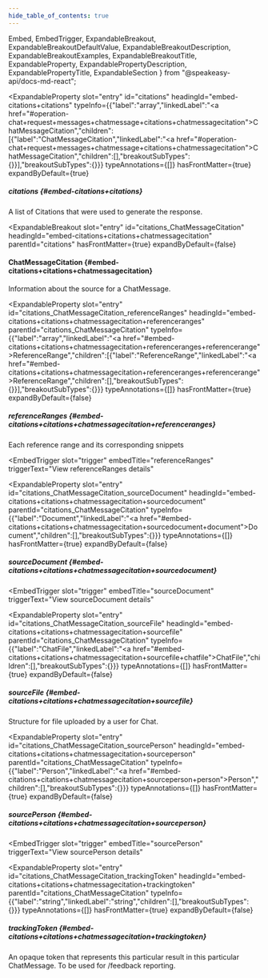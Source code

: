 ```yaml
---
hide_table_of_contents: true
---
```

  Embed,
  EmbedTrigger,
  ExpandableBreakout,
  ExpandableBreakoutDefaultValue,
  ExpandableBreakoutDescription,
  ExpandableBreakoutExamples,
  ExpandableBreakoutTitle,
  ExpandableProperty,
  ExpandablePropertyDescription,
  ExpandablePropertyTitle,
  ExpandableSection
} from "@speakeasy-api/docs-md-react";

<ExpandableSection>

<ExpandableProperty
  slot="entry"
  id="citations"
  headingId="embed-citations+citations"
  typeInfo={{"label":"array","linkedLabel":"<a href=\"#operation-chat+request+messages+chatmessage+citations+chatmessagecitation\">ChatMessageCitation</a>","children":[{"label":"ChatMessageCitation","linkedLabel":"<a href=\"#operation-chat+request+messages+chatmessage+citations+chatmessagecitation\">ChatMessageCitation</a>","children":[],"breakoutSubTypes":{}}],"breakoutSubTypes":{}}}
  typeAnnotations={[]}
  hasFrontMatter={true}
  expandByDefault={true}
>

<ExpandablePropertyTitle slot="title">

##### citations \{#embed-citations+citations\}

</ExpandablePropertyTitle>

<ExpandablePropertyDescription slot="description">

A list of Citations that were used to generate the response.

</ExpandablePropertyDescription>

</ExpandableProperty>

<ExpandableBreakout
  slot="entry"
  id="citations_ChatMessageCitation"
  headingId="embed-citations+citations+chatmessagecitation"
  parentId="citations"
  hasFrontMatter={true}
  expandByDefault={false}
>

<ExpandableBreakoutTitle slot="title">

#### ChatMessageCitation \{#embed-citations+citations+chatmessagecitation\}

</ExpandableBreakoutTitle>

<ExpandableBreakoutDescription slot="description">

Information about the source for a ChatMessage.

</ExpandableBreakoutDescription>

<ExpandableBreakoutExamples slot="examples">

</ExpandableBreakoutExamples>

<ExpandableBreakoutDefaultValue slot="defaultValue">

</ExpandableBreakoutDefaultValue>

</ExpandableBreakout>

<ExpandableProperty
  slot="entry"
  id="citations_ChatMessageCitation_referenceRanges"
  headingId="embed-citations+citations+chatmessagecitation+referenceranges"
  parentId="citations_ChatMessageCitation"
  typeInfo={{"label":"array","linkedLabel":"<a href=\"#embed-citations+citations+chatmessagecitation+referenceranges+referencerange\">ReferenceRange</a>","children":[{"label":"ReferenceRange","linkedLabel":"<a href=\"#embed-citations+citations+chatmessagecitation+referenceranges+referencerange\">ReferenceRange</a>","children":[],"breakoutSubTypes":{}}],"breakoutSubTypes":{}}}
  typeAnnotations={[]}
  hasFrontMatter={true}
  expandByDefault={false}
>

<ExpandablePropertyTitle slot="title">

##### referenceRanges \{#embed-citations+citations+chatmessagecitation+referenceranges\}

</ExpandablePropertyTitle>

<ExpandablePropertyDescription slot="description">

Each reference range and its corresponding snippets

</ExpandablePropertyDescription>

<Embed slot="embed">

<EmbedTrigger
  slot="trigger"
  embedTitle="referenceRanges"
  triggerText="View referenceRanges details"
>

<Embedreferenceranges />

</EmbedTrigger>

</Embed>

</ExpandableProperty>

<ExpandableProperty
  slot="entry"
  id="citations_ChatMessageCitation_sourceDocument"
  headingId="embed-citations+citations+chatmessagecitation+sourcedocument"
  parentId="citations_ChatMessageCitation"
  typeInfo={{"label":"Document","linkedLabel":"<a href=\"#embed-citations+citations+chatmessagecitation+sourcedocument+document\">Document</a>","children":[],"breakoutSubTypes":{}}}
  typeAnnotations={[]}
  hasFrontMatter={true}
  expandByDefault={false}
>

<ExpandablePropertyTitle slot="title">

##### sourceDocument \{#embed-citations+citations+chatmessagecitation+sourcedocument\}

</ExpandablePropertyTitle>

<Embed slot="embed">

<EmbedTrigger
  slot="trigger"
  embedTitle="sourceDocument"
  triggerText="View sourceDocument details"
>

<Embedsourcedocument />

</EmbedTrigger>

</Embed>

</ExpandableProperty>

<ExpandableProperty
  slot="entry"
  id="citations_ChatMessageCitation_sourceFile"
  headingId="embed-citations+citations+chatmessagecitation+sourcefile"
  parentId="citations_ChatMessageCitation"
  typeInfo={{"label":"ChatFile","linkedLabel":"<a href=\"#embed-citations+citations+chatmessagecitation+sourcefile+chatfile\">ChatFile</a>","children":[],"breakoutSubTypes":{}}}
  typeAnnotations={[]}
  hasFrontMatter={true}
  expandByDefault={false}
>

<ExpandablePropertyTitle slot="title">

##### sourceFile \{#embed-citations+citations+chatmessagecitation+sourcefile\}

</ExpandablePropertyTitle>

<ExpandablePropertyDescription slot="description">

Structure for file uploaded by a user for Chat.

</ExpandablePropertyDescription>

<Embed slot="embed">

<EmbedTrigger slot="trigger" embedTitle="sourceFile" triggerText="View sourceFile details">

<Embedsourcefile />

</EmbedTrigger>

</Embed>

</ExpandableProperty>

<ExpandableProperty
  slot="entry"
  id="citations_ChatMessageCitation_sourcePerson"
  headingId="embed-citations+citations+chatmessagecitation+sourceperson"
  parentId="citations_ChatMessageCitation"
  typeInfo={{"label":"Person","linkedLabel":"<a href=\"#embed-citations+citations+chatmessagecitation+sourceperson+person\">Person</a>","children":[],"breakoutSubTypes":{}}}
  typeAnnotations={[]}
  hasFrontMatter={true}
  expandByDefault={false}
>

<ExpandablePropertyTitle slot="title">

##### sourcePerson \{#embed-citations+citations+chatmessagecitation+sourceperson\}

</ExpandablePropertyTitle>

<Embed slot="embed">

<EmbedTrigger
  slot="trigger"
  embedTitle="sourcePerson"
  triggerText="View sourcePerson details"
>

<Embedsourceperson />

</EmbedTrigger>

</Embed>

</ExpandableProperty>

<ExpandableProperty
  slot="entry"
  id="citations_ChatMessageCitation_trackingToken"
  headingId="embed-citations+citations+chatmessagecitation+trackingtoken"
  parentId="citations_ChatMessageCitation"
  typeInfo={{"label":"string","linkedLabel":"string","children":[],"breakoutSubTypes":{}}}
  typeAnnotations={[]}
  hasFrontMatter={true}
  expandByDefault={false}
>

<ExpandablePropertyTitle slot="title">

##### trackingToken \{#embed-citations+citations+chatmessagecitation+trackingtoken\}

</ExpandablePropertyTitle>

<ExpandablePropertyDescription slot="description">

An opaque token that represents this particular result in this particular ChatMessage. To be used for /feedback reporting.

</ExpandablePropertyDescription>

</ExpandableProperty>

</ExpandableSection>